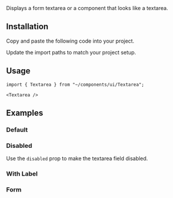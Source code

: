 
<Title>Textarea</Title>
<Description>Displays a form textarea or a component that looks like a textarea.</Description>
<ComponentPreview id="textarea" />

## Installation
<Steps>

<StepTitle>Copy and paste the following code into your project.</StepTitle>
<StepContent>
<FileSource id="textarea" />
</StepContent>

<StepTitle>Update the import paths to match your project setup.</StepTitle>

</Steps>

## Usage
```tsx
import { Textarea } from "~/components/ui/Textarea";
```
```tsx
<Textarea />
```

## Examples

### Default
<ComponentPreview id="textarea" />

### Disabled
Use the `disabled` prop to make the textarea field disabled.
<ComponentPreview id="textareaDisabled" />

### With Label
<ComponentPreview id="textareaWithLabel" />

### Form
<ComponentPreview id="textareaForm" />

<Footer previousLabel="Tabs" previousHref="/docs/components/primitives/tabs" nextLabel="Toast" nextHref="/docs/components/primitives/toast" />
